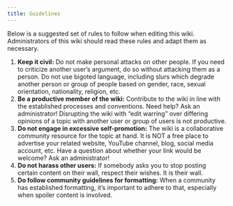 ```yaml
---
title: Guidelines
---
```


Below is a suggested set of rules to follow when editing this wiki. Administrators of this wiki should read these rules and adapt them as necessary.

1. **Keep it civil:** Do not make personal attacks on other people. If you need to criticize another user’s argument, do so without attacking them as a person. Do not use bigoted language, including slurs which degrade another person or group of people based on gender, race, sexual orientation, nationality, religion, etc.
2. **Be a productive member of the wiki:** Contribute to the wiki in line with the established processes and conventions. Need help? Ask an administrator! Disrupting the wiki with “edit warring” over differing opinions of a topic with another user or group of users is not productive.
3. **Do not engage in excessive self-promotion:** The wiki is a collaborative community resource for the topic at hand. It is NOT a free place to advertise your related website, YouTube channel, blog, social media account, etc. Have a question about whether your link would be welcome? Ask an administrator!
4. **Do not harass other users:** If somebody asks you to stop posting certain content on their wall, respect their wishes. It is their wall.
5. **Do follow community guidelines for formatting:** When a community has established formatting, it’s important to adhere to that, especially when spoiler content is involved.